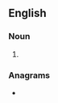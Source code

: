 {{also|toll-bars}}
==English==

===Noun===
{{head|en|noun form}}

# {{plural of|en|tollbar}}

===Anagrams===
* {{anagrams|en|a=abllorst|borstall}}